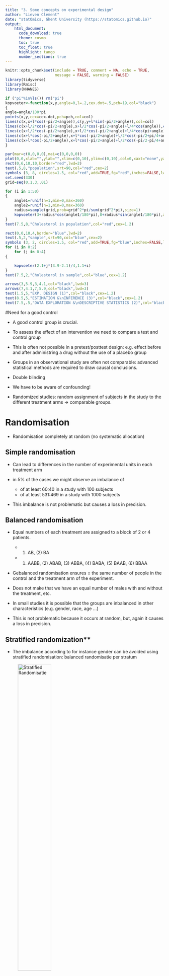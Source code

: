 ```yaml
---
title: "3. Some concepts on experimental design"
author: "Lieven Clement"
date: "statOmics, Ghent University (https://statomics.github.io)"
output:
    html_document:
      code_download: true
      theme: cosmo
      toc: true
      toc_float: true
      highlight: tango
      number_sections: true
---
```


```r
knitr::opts_chunk$set(include = TRUE, comment = NA, echo = TRUE,
                      message = FALSE, warning = FALSE)
library(tidyverse)
library(Rmisc)
library(NHANES)
```

```r
if ("pi"%in%ls()) rm("pi")
kopvoeter<-function(x,y,angle=0,l=.2,cex.dot=.5,pch=19,col="black")
{
angle=angle/180*pi
points(x,y,cex=cex.dot,pch=pch,col=col)
lines(c(x,x+l*cos(-pi/2+angle)),c(y,y+l*sin(-pi/2+angle)),col=col)
lines(c(x+l/2*cos(-pi/2+angle),x+l/2*cos(-pi/2+angle)+l/4*cos(angle)),c(y+l/2*sin(-pi/2+angle),y+l/2*sin(-pi/2+angle)+l/4*sin(angle)),col=col)
lines(c(x+l/2*cos(-pi/2+angle),x+l/2*cos(-pi/2+angle)+l/4*cos(pi+angle)),c(y+l/2*sin(-pi/2+angle),y+l/2*sin(-pi/2+angle)+l/4*sin(pi+angle)),col=col)
lines(c(x+l*cos(-pi/2+angle),x+l*cos(-pi/2+angle)+l/2*cos(-pi/2+pi/4+angle)),c(y+l*sin(-pi/2+angle),y+l*sin(-pi/2+angle)+l/2*sin(-pi/2+pi/4+angle)),col=col)
lines(c(x+l*cos(-pi/2+angle),x+l*cos(-pi/2+angle)+l/2*cos(-pi/2-pi/4+angle)),c(y+l*sin(-pi/2+angle),y+l*sin(-pi/2+angle)+l/2*sin(-pi/2-pi/4+angle)),col=col)
}

par(mar=c(0,0,0,0),mai=c(0,0,0,0))
plot(0,0,xlab="",ylab="",xlim=c(0,10),ylim=c(0,10),col=0,xaxt="none",yaxt="none",axes=FALSE)
rect(0,6,10,10,border="red",lwd=2)
text(.5,8,"population",srt=90,col="red",cex=2)
symbols (3, 8, circles=1.5, col="red",add=TRUE,fg="red",inches=FALSE,lwd=2)
set.seed(330)
grid=seq(0,1.3,.01)

for (i in 1:50)
{
	angle1=runif(n=1,min=0,max=360)
	angle2=runif(n=1,min=0,max=360)
	radius=sample(grid,prob=grid^2*pi/sum(grid^2*pi),size=1)
	kopvoeter(3+radius*cos(angle1/180*pi),8+radius*sin(angle1/180*pi),angle=angle2)
}
text(7.5,8,"Cholestorol in population",col="red",cex=1.2)

rect(0,0,10,4,border="blue",lwd=2)
text(.5,2,"sample",srt=90,col="blue",cex=2)
symbols (3, 2, circles=1.5, col="red",add=TRUE,fg="blue",inches=FALSE,lwd=2)
for (i in 0:2)
	for (j in 0:4)
{

	kopvoeter(2.1+j*(3.9-2.1)/4,1.1+i)
}
text(7.5,2,"Cholestorol in sample",col="blue",cex=1.2)

arrows(3,5.9,3,4.1,col="black",lwd=3)
arrows(7,4.1,7,5.9,col="black",lwd=3)
text(1.5,5,"EXP. DESIGN (1)",col="black",cex=1.2)
text(8.5,5,"ESTIMATION &\nINFERENCE (3)",col="black",cex=1.2)
text(7.5,.5,"DATA EXPLORATION &\nDESCRIPTIVE STATISTICS (2)",col="black",cex=1.2)
```


#Need for a good control

- A good control group is crucial.

- To assess the effect of an intervention we need to compare a test and control group

- This is often not possible in a pretest/posttest design: e.g. effect before and after administring a drug without the use of a placebo group

- Groups in an observational study are often not comparable: advanced statistical methods are required to draw causal conclusions. 

- Double blinding

- We have to be aware of confounding!

- Randomized studies: random assignment of subjects in the study to the different treatment arms $\rightarrow$ comparable groups. 


# Randomisation

- Randomisation completely at random (no systematic allocation) 

## Simple randomisation

- Can lead to differences in the number of experimental units in each treatment arm 

- in 5% of the cases we might observe an imbalance of 
    - of at least 60:40 in a study with 100 subjects
    - of at least 531:469 in a study with 1000 subjects

- This imbalance is not problematic but causes a loss in precision. 

## Balanced randomisation

- Equal numbers of each treatment are assigned to a block of 2 or 4 patients. 
    - (1) AB, (2) BA
    - (1) AABB, (2) ABAB, (3) ABBA, (4) BABA, (5) BAAB, (6) BBAA

- Gebalanced randomisation ensures $\pm$ the same number of people in the control and the treatment arm of the experiment. 

- Does not make that we have an equal number of males with and without the treatment, etc.  

- In small studies it is possible that the groups are inbalanced in other characteristics (e.g. gender, race, age ...)

- This is not problematic because it occurs at random, but, again it causes a loss in precision. 

## Stratified randomization**

- The imbalance according to for instance gender can be avoided using stratified randomisation: balanced randomisatie per stratum

![Stratified Randomisatie](https://raw.githubusercontent.com/GTPB/PSLS20/gh-pages/assets/figs/stratification.png){ width=50% }

# Blocking

##Gene expression example

- dm: diabetic medium, nd: non diabetic medium, co: control
- 4 bio-reps, 2 techreps/biorep
![](https://raw.githubusercontent.com/GTPB/PSLS20/gh-pages/assets/figs/qpcrBadDesign1.png){ width=100% }

- dm: diabetic medium, nd: non diabetic medium, co: control
- 4 bio-reps, 2 techreps/biorep, 2 plates A & B
- treatment and plate almost entirely confounded 

![](https://raw.githubusercontent.com/GTPB/PSLS20/gh-pages/assets/figs/qpcrBadDesign2.png){ width=100% }

## Nature methods: Points of significance - Blocking 

![](https://www.nature.com/articles/nmeth.3005.pdf){ width=100% }



# Sample size 

- The sample size and the design are crucial 

- The larger the sample size the more precise the results


# Wrap-up

- Sample size is very important

- To assess the effect of a treatment we should compare comparable and representative groups of subjects with and without the treatment (a good control!). 

- In observational studies the researcher cannot choose the treatment. It was the patient or their MD who had chosen it 

- In experimental studies the researcher assigns the treatment 

- Confounding can be avoided via randomisation 

- We can also correct for confounding in the statistical analysis for the confounders that have been registered. 

